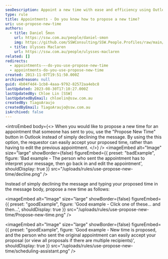 ```yaml
---
seoDescription: Appoint a new time with ease and efficiency using Outlook's "Propose New Time" feature.
type: rule
title: Appointments - Do you know how to propose a new time?
uri: use-propose-new-time
authors:
  - title: Daniel Šmon
    url: https://ssw.com.au/people/daniel-smon
    img: https://github.com/SSWConsulting/SSW.People.Profiles/raw/main/Daniel-Smon/Images/Daniel-Smon-Profile.jpg
  - title: Ulysses Maclaren
    url: https://ssw.com.au/people/ulysses-maclaren
related: []
redirects:
  - appointments-–-do-you-use-propose-new-time
  - appointments-do-you-use-propose-new-time
created: 2013-11-07T19:51:50.000Z
archivedreason: null
guid: 4b04f4d4-1cb8-4aaa-9792-82572aa4ebc8
lastUpdated: 2023-08-30T17:10:27.000Z
lastUpdatedBy: Chloe Lin [SSW]
lastUpdatedByEmail: chloelin@ssw.com.au
createdBy: TiagoAraujo
createdByEmail: TiagoAraujo@ssw.com.au
isArchived: false
---
```


<introEmbed
  body={<>
When you would like to propose a new time for an appointment that someone has sent to you, use the "Propose New Time" button in Outlook instead of simply declining the message. By using the this option, the requestor can easily accept your proposed time, rather than having to edit the previous appointment.
  </>}
/>
<imageEmbed
  alt="Image"
  size="large"
  showBorder={false}
  figureEmbed={{
    preset: "badExample",
    figure: 'Bad example - The person who sent the appointment has to interpret your message, then go back in and edit the appointment',
    shouldDisplay: true
  }}
  src="/uploads/rules/use-propose-new-time/decline.png"
/>

Instead of simply declining the message and typing your proposed time in the message body, propose a new time as follows:

<imageEmbed
  alt="Image"
  size="large"
  showBorder={false}
  figureEmbed={{
    preset: "goodExample",
    figure: 'Good example - Click one of these... and then...',
    shouldDisplay: true
  }}
  src="/uploads/rules/use-propose-new-time/Propose-new-time.png"
/>

<imageEmbed
  alt="Image"
  size="large"
  showBorder={false}
  figureEmbed={{
    preset: "goodExample",
    figure: 'Good example - New time is proposed, and the person who sent the original appointment can easily accept your proposal (or view all proposals if there are multiple recipients)',
    shouldDisplay: true
  }}
  src="/uploads/rules/use-propose-new-time/scheduling-assistant.png"
/>
